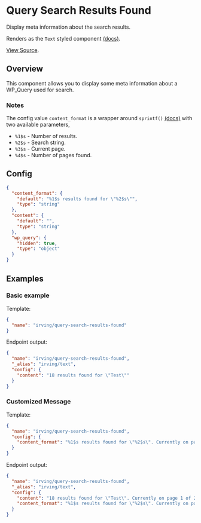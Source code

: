 <Meta title="WordPress Components|Query Search Results Found" />

# Query Search Results Found
Display meta information about the search results.

Renders as the `Text` styled component [(docs)](?path=/docs/styled-components-text--plain-text-example).

[View Source](https://github.com/alleyinteractive/wp-irving/tree/main/inc/components/components/query-search-results-found).

## Overview
This component allows you to display some meta information about a WP_Query used for search.

### Notes
The config value `content_format` is a wrapper around `sprintf()` [(docs)](https://www.php.net/manual/en/function.sprintf.php) with two available parameters,
* `%1$s` - Number of results.
* `%2$s` - Search string.
* `%3$s` - Current page.
* `%4$s` - Number of pages found.

## Config
```json
{
  "content_format": {
    "default": "%1$s results found for \"%2$s\"",
    "type": "string"
  },
  "content": {
    "default": "",
    "type": "string"
  },
  "wp_query": {
    "hidden": true,
    "type": "object"
  }
}
```

## Examples

### Basic example

Template:
```json
{
  "name": "irving/query-search-results-found"
}
```

Endpoint output:
```json
{
  "name": "irving/query-search-results-found",
  "_alias": "irving/text",
  "config": {
    "content": "18 results found for \"Test\""
  }
}
```

### Customized Message

Template:
```json
{
  "name": "irving/query-search-results-found",
  "config": {
    "content_format": "%1$s results found for \"%2$s\". Currently on page %3$s of %4$s."
  }
}
```

Endpoint output:
```json
{
  "name": "irving/query-search-results-found",
  "_alias": "irving/text",
  "config": {
    "content": "18 results found for \"Test\". Currently on page 1 of 2.",
    "content_format": "%1$s results found for \"%2$s\". Currently on page %3$s of %4$s."
  }
}
```
